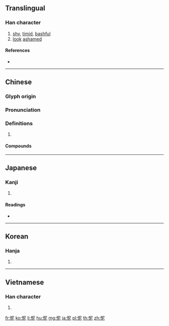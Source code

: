 ==Translingual==

===Han character===
{{Han char|rn=61|rad=心|as=05|sn=8|four=97011|canj=PSP|ids=⿰忄尼}}

# [[shy]], [[timid]], [[bashful]]
# [[look]] [[ashamed]]

====References====
* {{Han ref|kx=0382.080|dkj=10481|dj=0711.040|hdz=42287.160|uh=6029|ud=24617|bh=A9CB|bd=43467}}

----

==Chinese==
{{zh-forms}}

===Glyph origin===
{{Han etym}}

===Pronunciation===
{{zh-pron
|m=ní
|c=nei4
|mc=y
|oc=y
|cat=
}}

===Definitions===
{{zh-hanzi}}

# {{rfdef|zh}}

====Compounds====
{{zh-der|忸忸怩怩|忸怩|忸怩作態}}

----

==Japanese==

===Kanji===
{{ja-kanji|grade=|rs=心05}}

# {{defn|lang=ja|sort=心05}}

====Readings====
* {{ja-readings|on=[[じ]] (ji), [[でい]] (dei), [[に]] (ni)|kun=[[はず]] (hazu)}}

----

==Korean==

===Hanja===
{{ko-hanja|hangeul=[[니]]>[[이]]|eumhun=|rv=ni>i|mr=ni>i|y=ni>i}}

# {{defn|lang=ko|sort=心05}}

----

==Vietnamese==

===Han character===
{{vi-readings|rs=心05|hanviet=náy}}

# {{defn|lang=vi|sort=心05}}

[[fr:怩]]
[[ko:怩]]
[[li:怩]]
[[hu:怩]]
[[mg:怩]]
[[ja:怩]]
[[pl:怩]]
[[th:怩]]
[[zh:怩]]